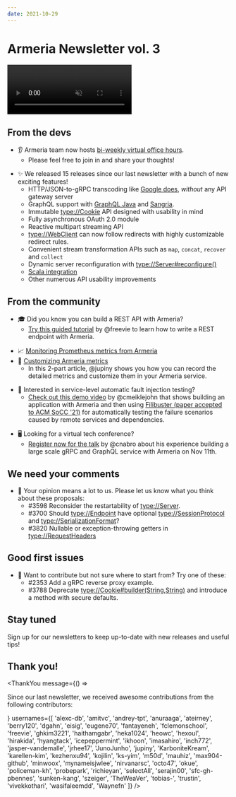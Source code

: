 ```yaml
---
date: 2021-10-29
---
```


# Armeria Newsletter vol. 3

<video class="hideOnReducedMotion" src="../../images/armeria.m4v" preload="none" autoplay muted loop style="width: 282px; height: 112px;">
  <img src="../../images/armeria.gif" loading="lazy" width="282" height="112" />
</video>

## From the devs

<div class="noBullet">

- 👂 Armeria team now hosts [bi-weekly virtual office hours](https://armeria.dev/community/office-hours/).
  - Please feel free to join in and share your thoughts!

</div>
<div class="noBullet">

- ✨ We released 15 releases since our last newsletter with a bunch of new exciting features!
  - HTTP/JSON-to-gRPC transcoding like [Google does](https://cloud.google.com/endpoints/docs/grpc/transcoding),
    _without_ any API gateway server
  - GraphQL support with [GraphQL Java](https://www.graphql-java.com/) and [Sangria](https://sangria-graphql.github.io/).
  - Immutable <type://Cookie> API designed with usability in mind
  - Fully asynchronous OAuth 2.0 module
  - Reactive multipart streaming API
  - <type://WebClient> can now follow redirects with highly customizable redirect rules.
  - Convenient stream transformation APIs such as `map`, `concat`, `recover` and `collect`
  - Dynamic server reconfiguration with <type://Server#reconfigure()>
  - [Scala integration](https://armeria.dev/docs/advanced-scala)
  - Other numerous API usability improvements

</div>

## From the community

<div class="noBullet">

- 🎓 Did you know you can build a REST API with Armeria?
  - [Try this guided tutorial](https://armeria.dev/tutorials/rest/blog) by @freevie to learn how to write a REST endpoint with Armeria.

</div>
<div class="noBullet">

- 📈 [Monitoring Prometheus metrics from Armeria](https://engineering.linecorp.com/en/blog/monitoring-prometheus-metrics-from-armeria/)
- 🎨 [Customizing Armeria metrics](https://engineering.linecorp.com/en/blog/customizing-armeria-metrics/)
  - In this 2-part article, @jupiny shows you how you can record the detailed metrics and customize them
    in your Armeria service. 

</div>
<div class="noBullet">

- 💉 Interested in service-level automatic fault injection testing?
  - [Check out this demo video](https://www.youtube.com/watch?v=BhZLHpxQ7mI) by @cmeiklejohn that shows
    building an application with Armeria and then using [Filibuster (paper accepted to ACM SoCC '21)](https://www.youtube.com/watch?v=pyYh-vNspAI)
    for automatically testing the failure scenarios caused by remote services and dependencies.

</div>
<div class="noBullet">

- 🖥 Looking for a virtual tech conference?
  - [Register now for the talk](https://linedevday.linecorp.com/2021/en/sessions/31/) by @cnabro about
    his experience building a large scale gRPC and GraphQL service with Armeria on Nov 11th.

</div>

## We need your comments

<div class="noBullet">

- 🤔 Your opinion means a lot to us. Please let us know what you think about these proposals:
  - #3598 Reconsider the restartability of <type://Server>.
  - #3700 Should <type://Endpoint> have optional <type://SessionProtocol> and <type://SerializationFormat>?
  - #3820 Nullable or exception-throwing getters in <type://RequestHeaders>

</div>

## Good first issues

<div class="noBullet">

- 🔰 Want to contribute but not sure where to start from? Try one of these:
  - #2353 Add a gRPC reverse proxy example.
  - #3788 Deprecate <type://Cookie#builder(String,String)> and introduce a method with secure defaults.

</div>

## Stay tuned

Sign up for our newsletters to keep up-to-date with new releases and useful tips!

<div style="max-width: 320px; margin-top: 0.5rem;">
  <Mailchimp />
</div>

## Thank you!

<ThankYou
  message={() => <p>Since our last newsletter, we received awesome contributions from the following contributors:</p>}
  usernames={[
    'alexc-db',
    'amitvc',
    'andrey-tpt',
    'anuraaga',
    'ateirney',
    'berry120',
    'dgahn',
    'eisig',
    'eugene70',
    'fantayeneh',
    'fclemonschool',
    'freevie',
    'ghkim3221',
    'haithamgabr',
    'heka1024',
    'heowc',
    'hexoul',
    'hirakida',
    'hyangtack',
    'icepeppermint',
    'ikhoon',
    'imasahiro',
    'inch772',
    'jasper-vandemalle',
    'jrhee17',
    'JunoJunho',
    'jupiny',
    'KarboniteKream',
    'karellen-kim',
    'kezhenxu94',
    'kojilin',
    'ks-yim',
    'm50d',
    'mauhiz',
    'max904-github',
    'minwoox',
    'mynameisjwlee',
    'nirvanarsc',
    'octo47',
    'okue',
    'policeman-kh',
    'probepark',
    'richieyan',
    'selectAll',
    'serajin00',
    'sfc-gh-pbennes',
    'sunken-kang',
    'szeiger',
    'TheWeaVer',
    'tobias-',
    'trustin',
    'vivekkothari',
    'wasifaleemdd',
    'Waynefn'
  ]}
/>
